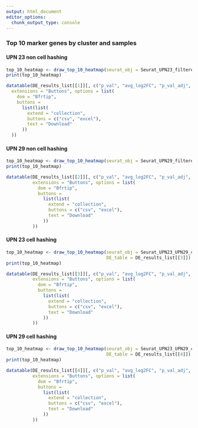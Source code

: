 ```yaml
---
output: html_document
editor_options: 
  chunk_output_type: console
---
```

### Top 10 marker genes by cluster and samples

#### UPN 23 non cell hashing

```r
top_10_heatmap <- draw_top_10_heatmap(seurat_obj = Seurat_UPN23_filtered_processed, DE_table = DE_results_list[[1]])
print(top_10_heatmap)
```

```r
datatable(DE_results_list[[1]][, c("p_val", "avg_log2FC", "p_val_adj", "cluster")],
  extensions = "Buttons", options = list(
    dom = "Bfrtip",
    buttons =
      list(list(
        extend = "collection",
        buttons = c("csv", "excel"),
        text = "Download"
      ))
  ))
```

#### UPN 29 non cell hashing

```r
top_10_heatmap <- draw_top_10_heatmap(seurat_obj = Seurat_UPN29_filtered_processed, DE_table = DE_results_list[[2]])
print(top_10_heatmap)
```

```r
datatable(DE_results_list[[2]][, c("p_val", "avg_log2FC", "p_val_adj", "cluster")],
          extensions = "Buttons", options = list(
            dom = "Bfrtip",
            buttons =
              list(list(
                extend = "collection",
                buttons = c("csv", "excel"),
                text = "Download"
              ))
          ))
```

#### UPN 23 cell hashing

```r
top_10_heatmap <- draw_top_10_heatmap(seurat_obj = Seurat_UPN23_UPN29_cellhashing_UPN23_filtered_processed, 
                                      DE_table = DE_results_list[[3]])
print(top_10_heatmap)
```

```r
datatable(DE_results_list[[3]][, c("p_val", "avg_log2FC", "p_val_adj", "cluster")],
          extensions = "Buttons", options = list(
            dom = "Bfrtip",
            buttons =
              list(list(
                extend = "collection",
                buttons = c("csv", "excel"),
                text = "Download"
              ))
          ))
```

#### UPN 29 cell hashing

```r
top_10_heatmap <- draw_top_10_heatmap(seurat_obj = Seurat_UPN23_UPN29_cellhashing_UPN29_filtered_processed,
                                      DE_table = DE_results_list[[4]])
print(top_10_heatmap)
```

```r
datatable(DE_results_list[[4]][, c("p_val", "avg_log2FC", "p_val_adj", "cluster")],
          extensions = "Buttons", options = list(
            dom = "Bfrtip",
            buttons =
              list(list(
                extend = "collection",
                buttons = c("csv", "excel"),
                text = "Download"
              ))
          ))
```